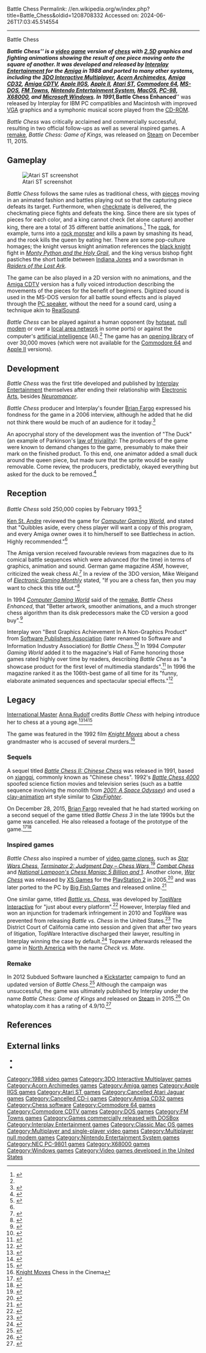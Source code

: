Battle Chess
Permalink: //en.wikipedia.org/w/index.php?title=Battle_Chess&oldid=1208708332
Accessed on: 2024-06-26T17:03:45.514554



------
Battle Chess
{{Short description|1988 video game}}
{{Infobox video game
| title = Battle Chess
| image = Battle Chess.png
| caption = Cover art showing the red queen killing a blue knight
| developer = [[Interplay Entertainment|Interplay Productions]]<br>[[Silicon & Synapse]] <small>(C64)</small><ref>{{cite web|url=http://pc.ign.com/articles/090/090953p1.html|title=A Decade of Blizzard|date=2001-02-01|website=IGN|accessdate=2008-07-07|quote=Commodore 64 Battle Chess, Windows Battle Chess, Amiga Battle Chess II, Amiga Lord of the Rings, and Windows Shanghai were some of our early projects.|archive-url=https://web.archive.org/web/20180908074555/http://www.ign.com/articles/2001/02/02/a-decade-of-blizzard|archive-date=2018-09-08|url-status=dead}}</ref>
| publisher = Interplay Productions  [[Data East]] (NES)
| designer = Michael Quarles<br>Jayesh J. Patel<br>Troy P. Worrell
| artist = Todd J. Camasta<br>Bruce Schlickbernd
| producer = [[Brian Fargo]]
| released = 1988–1994
| genre = [[Chess]]
| modes = [[Single-player]], [[Multiplayer video game|Multiplayer]]
| platforms = [[Amiga]], [[3DO Interactive Multiplayer|3DO]], [[Acorn Archimedes|Archimedes]], [[Amiga CD32|CD32]], [[Amiga CDTV|CDTV]], [[Apple IIGS]], [[Apple II]], [[Atari ST]], [[Commodore 64]], [[MS-DOS]], [[FM Towns]], [[NES]], [[Mac (computer)|Mac]], [[PC-98]], [[X68000]], [[Windows]]
}}

'''''Battle Chess''''' is a [[video game]] version of [[chess]] with [[2.5D]] graphics and fighting animations showing the result of one piece moving onto the square of another. It was developed and released by [[Interplay Entertainment]] for the [[Amiga]] in 1988 and ported to many other systems, including the [[3DO Interactive Multiplayer]], [[Acorn Archimedes]], [[Amiga CD32]], [[Amiga CDTV]], [[Apple IIGS]], [[Apple II]], [[Atari ST]], [[Commodore 64]], [[MS-DOS]], [[FM Towns]], [[Nintendo Entertainment System]], [[MacOS]], [[PC-98]], [[X68000]], and [[Microsoft Windows]]. In 1991, '''''Battle Chess Enhanced''''' was released by Interplay for IBM PC compatibles and Macintosh with improved [[VGA]] graphics and a symphonic musical score played from the [[CD-ROM]].

''Battle Chess'' was critically acclaimed and commercially successful, resulting in two official follow-ups as well as several inspired games. A [[Video game remake|remake]], ''Battle Chess: Game of Kings'', was released on [[Steam (service)|Steam]] on December 11, 2015.

== Gameplay ==
[[File:ST Battle Chess.png|thumb|left|Atari ST screenshot]]

''Battle Chess'' follows the same rules as traditional chess, with [[chess piece|piece]]s moving in an animated fashion and battles playing out so that the capturing piece defeats its target. Furthermore, when [[checkmate]] is delivered, the checkmating piece fights and defeats the king. Since there are six types of pieces for each color, and a king cannot check (let alone capture) another king, there are a total of 35 different battle animations.<ref name = "CGW">{{Cite news | date = Feb 1989 | last = St. Andre | first = Ken | authorlink = Ken St. Andre | magazine = [[Computer Gaming World]] | title =Low Blows and Other Winning Moves | issue = 56 | page = 27}}</ref> The [[Rook (chess)|rook]], for example, turns into a [[Golem|rock monster]] and kills a pawn by smashing its head, and the rook kills the queen by eating her. There are some pop-culture homages; the knight versus knight animation references the [[black knight]] fight in ''[[Monty Python and the Holy Grail]]'', and the king versus bishop fight pastiches the short battle between [[Indiana Jones (character)|Indiana Jones]] and a swordsman in ''[[Raiders of the Lost Ark]]''.

The game can be also played in a 2D version with no animations, and the [[Amiga CDTV]] version has a fully voiced introduction describing the movements of the pieces for the benefit of beginners. Digitized sound is used in the MS-DOS version for all battle sound effects and is played through the [[PC speaker]], without the need for a sound card, using a technique akin to [[RealSound]].

''Battle Chess'' can be played against a human opponent (by [[hotseat (multiplayer mode)|hotseat]], [[null modem]] or over a [[local area network]] in some ports) or against the computer's [[artificial intelligence]] (AI).<ref name="CGW"/> The game has an [[Chess opening book (computers)|opening library]] of over 30,000 moves (which were not available for the [[Commodore 64]] and [[Apple II]] versions). {{clear left}}

== Development ==
''Battle Chess'' was the first title developed and published by [[Interplay Entertainment]] themselves after ending their relationship with [[Electronic Arts]], besides ''[[Neuromancer (video game)|Neuromancer]]''.

''Battle Chess'' producer and Interplay's founder [[Brian Fargo]] expressed his fondness for the game in a 2006 interview, although he added that he did not think there would be much of an audience for it today.<ref>{{Cite web |url=http://www.firingsquad.com/news/newsarticle.asp?searchid=13641 |title=inXile Entertainment Update - News and Siteseeing<!-- Bot generated title --> |access-date=2007-11-29 |archive-url=https://web.archive.org/web/20070210164815/http://firingsquad.com/news/newsarticle.asp?searchid=13641 |archive-date=2007-02-10 |url-status=live }}</ref>

An apocryphal story of the development was the invention of "The Duck" (an example of Parkinson's [[law of triviality]]): The producers of the game were known to demand changes to the game, presumably to make their mark on the finished product. To this end, one animator added a small duck around the queen piece, but made sure that the sprite would be easily removable. Come review, the producers, predictably, okayed everything but asked for the duck to be removed.<ref>{{cite web|url=http://blog.codinghorror.com/new-programming-jargon/|title=New Programming Jargon|work=codinghorror.com|date=20 July 2012|access-date=2014-08-26|archive-url=https://web.archive.org/web/20150602072210/http://blog.codinghorror.com/new-programming-jargon/|archive-date=2015-06-02|url-status=live}}</ref>

== Reception ==
{{Video game reviews
<!-- Reviewers -->
| CVG = 84%<ref>Battle Chess review from Computer + Video Games 87 (Jan 1989) - Amiga Magazine Rack<!-- Bot generated title --></ref>
| Dragon = {{rating|3.5|5}}<ref name="Dragon144">{{cite journal|title=The Role of Computers|last1=Lesser|last2=Lesser|last3=Lesser|first1=Hartley|first2=Patricia|first3=Kirk|journal=Dragon|issue=144|date=April 1989|pages=60–68}}</ref> <br>  {{rating|5|5}} (CD)<ref name="Dragon192">{{cite journal|title=The Role of Computers|last1=Lesser|last2=Lesser|last3=Lesser|first1=Hartley|first2=Patricia|first3=Kirk|journal=Dragon|issue=192|date=April 1993|pages=57–63}}</ref>
| EGM = 6.2/10 (3DO)<ref name="EGM54"/>
<!-- Custom reviewers -->
| rev1 = ''[[Amiga User International]]''
| rev1Score = 9/10<ref>Battle Chess review from AUI Vol 2 No 12 (Dec 1988) - Amiga Magazine Rack<!-- Bot generated title --></ref>
| rev2 = ''[[Commodore User]]''
| rev2Score = 85%<ref>Battle Chess review from Commodore User (Nov 1988) - Amiga Magazine Rack<!-- Bot generated title --></ref>
| rev3 = ''[[ST/Amiga Format]]''
| rev3Score = 84%<ref>Battle Chess review from ST Amiga Format 6 (Dec 1988) - Amiga Magazine Rack<!-- Bot generated title --></ref>
}}

''Battle Chess'' sold 250,000 copies by February 1993.<ref name=cgwsales>{{cite magazine| author=Staff |title=Letters from Paradise |date=February 1993 |issue=103| magazine=[[Computer Gaming World]] | pages=154, 156}}</ref>

[[Ken St. Andre]] reviewed the game for ''[[Computer Gaming World]]'', and stated that "Quibbles aside, every chess player will want a copy of this program, and every Amiga owner owes it to him/herself to see Battlechess in action. Highly recommended."<ref name = "CGW"/>

The Amiga version received favourable reviews from magazines due to its comical battle sequences which were advanced (for the time) in terms of graphics, animation and sound. German game magazine ''ASM'', however, criticized the weak chess AI.<ref>{{cite web |url=http://www.kultboy.com/index.php?site=t&id=584 |title=DIE Kult Seite über die alten Spiele-Magazine und Retro-Games! |publisher=Kultboy.com |accessdate=2012-07-06 |archive-url=https://web.archive.org/web/20131206104108/http://www.kultboy.com/index.php?site=t&id=584 |archive-date=2013-12-06 |url-status=live }}</ref> In a review of the 3DO version, Mike Weigand of ''[[Electronic Gaming Monthly]]'' stated, "If you are a chess fan, then you may want to check this title out."<ref name="EGM54">{{cite magazine|title=Review Crew: Battle Chess|magazine=[[Electronic Gaming Monthly]]|issue=54|publisher=Sendai Publishing|date=January 1994|page=48}}</ref>

In 1994 ''[[Computer Gaming World]]'' said of the [[video game remake|remake]], ''Battle Chess Enhanced'', that "Better artwork, smoother animations, and a much stronger chess algorithm than its disk predecessors make the CD version a good buy".<ref name="cgw199404">{{Cite magazine
 |date         = April 1994
 |title        = Invasion Of The Data Stashers
 |url          = http://www.cgwmuseum.org/galleries/index.php?year=1994&pub=2&id=117
 |magazine     = Computer Gaming World
 |pages        = 20–42
 |access-date  = 2017-11-10
 |archive-url  = https://web.archive.org/web/20171111041726/http://www.cgwmuseum.org/galleries/index.php?year=1994&pub=2&id=117
 |archive-date = 2017-11-11
 |url-status     = live
}}</ref>

Interplay won "Best Graphics Achievement In A Non-Graphics Product" from [[Software Publishers Association]] (later renamed to Software and Information Industry Association) for ''Battle Chess''.<ref>{{cite web |url=http://www.mobygames.com/game/battle-chess/cover-art/gameCoverId,25753/ |title=Battle Chess - Cover Art |publisher=MobyGames |accessdate=2013-09-04 |archive-url=https://web.archive.org/web/20131202102243/http://www.mobygames.com/game/battle-chess/cover-art/gameCoverId,25753 |archive-date=2013-12-02 |url-status=live }}</ref> In 1994 ''Computer Gaming World'' added it to the magazine's Hall of Fame honoring those games rated highly over time by readers, describing ''Battle Chess'' as "a showcase product for the first level of multimedia standards".<ref name="cgw199404hof">{{Cite magazine
 |date         = April 1994
 |title        = Induction Ceremony!
 |department   = Computer Gaming World Hall of Fame
 |url          = http://www.cgwmuseum.org/galleries/index.php?year=1994&pub=2&id=117
 |magazine     = Computer Gaming World
 |page         = 181
 |access-date  = 2017-11-10
 |archive-url  = https://web.archive.org/web/20171111041726/http://www.cgwmuseum.org/galleries/index.php?year=1994&pub=2&id=117
 |archive-date = 2017-11-11
 |url-status     = live
}}</ref> In 1996 the magazine ranked it as the 106th-best game of all time for its "funny, elaborate animated sequences and spectacular special effects."<ref name="cgw199611best">{{cite magazine | url=http://www.cgwmuseum.org/galleries/index.php?year=1996&pub=2&id=148 | title=150 Best Games of All Time | magazine=Computer Gaming World | date=November 1996 | accessdate=25 March 2016 | pages=64–80 | archive-url=https://web.archive.org/web/20160408023915/http://cgwmuseum.org/galleries/index.php?year=1996&pub=2&id=148 | archive-date=2016-04-08 | url-status=live }}</ref>

== Legacy ==
[[FIDE_titles#International_Master_(IM)|International Master]] [[Anna Rudolf]] credits ''Battle Chess'' with helping introduce her to chess at a young age.<ref name="chess24-profile">{{cite web |title=Anna Rudolf |url=https://chess24.com/en/read/players/anna-rudolf |website=chess24 |access-date=24 February 2021 |archive-date=17 September 2018 |archive-url=https://web.archive.org/web/20180917183714/https://chess24.com/en/read/players/anna-rudolf |url-status=live }}</ref><ref name="2008-interview">{{cite web |last1=Sellier |first1=Frederic |title=I want to be a member of the Hungarian Olympics Chess Team |url=http://interviews.chessdom.com/anna-rudolf-cappelle-la-grande |website=Chessdom |access-date=23 February 2021 |date=7 February 2008 |archive-date=20 February 2021 |archive-url=https://web.archive.org/web/20210220214037/http://interviews.chessdom.com/anna-rudolf-cappelle-la-grande |url-status=live }}</ref><ref name=battle-chess>{{cite AV media |title=The Game that began my journey to Chess Pro |date=21 May 2020 |publisher=Anna Rudolf |url=https://www.youtube.com/watch?v=LRnruuozTFY  |archive-url=https://ghostarchive.org/varchive/youtube/20211221/LRnruuozTFY |archive-date=2021-12-21 |url-status=live|access-date=23 February 2021}}{{cbignore}}</ref>

The game was featured in the 1992 film ''[[Knight Moves (film)|Knight Moves]]'' about a chess grandmaster who is accused of several murders.<ref>[http://www.chess-in-the-cinema.de/showfilm.php?filmfile=9229.txt&pfad=9094 Knight Moves] {{Webarchive|url=https://web.archive.org/web/20110718211224/http://www.chess-in-the-cinema.de/showfilm.php?filmfile=9229.txt&pfad=9094 |date=2011-07-18 }} Chess in the Cinema</ref>

===Sequels===
A sequel titled ''[[Battle Chess II: Chinese Chess]]'' was released in 1991, based on [[xiangqi]], commonly known as "Chinese chess". 1992's ''[[Battle Chess 4000]]'' spoofed science fiction movies and television series (such as a battle sequence involving the monolith from ''[[2001: A Space Odyssey (film)|2001: A Space Odyssey]]'') and used a [[clay animation|clay-animation]] art style similar to ''[[ClayFighter (video game)|ClayFighter]]''.

On December 28, 2015, [[Brian Fargo]] revealed that he had started working on a second sequel of the game titled ''Battle Chess 3'' in the late 1990s but the game was cancelled. He also released a footage of the prototype of the game.<ref>{{cite magazine|url= http://www.pcgamer.com/brian-fargo-reveals-battle-chess-3-prototype-fight-video/|title= Brian Fargo reveals Battle Chess 3 prototype "fight" video|author= Andy Chalk|magazine= [[PC Gamer]]|date= December 28, 2015|accessdate= December 29, 2015|archive-url= https://web.archive.org/web/20160101115903/http://www.pcgamer.com/brian-fargo-reveals-battle-chess-3-prototype-fight-video/|archive-date= 2016-01-01|url-status= live}}</ref><ref>{{cite web|url= http://www.gamereactor.eu/news/371363/Brian+Fargo+reveals+Battle+Chess+3+prototype/|title= Brian Fargo reveals Battle Chess 3 prototype|author= Bengt Lemne|work= [[Gamereactor]]|date= December 29, 2015|accessdate= December 29, 2015|archive-url= https://web.archive.org/web/20160204135505/http://www.gamereactor.eu/news/371363/Brian+Fargo+reveals+Battle+Chess+3+prototype/|archive-date= 2016-02-04|url-status= live}}</ref>

===Inspired games===
''Battle Chess'' also inspired a number of [[video game clone]]s,{{r|cgw199404hof}} such as ''[[Star Wars Chess]]'', ''[[Terminator 2: Judgment Day – Chess Wars]]'',<ref name="kee199403">{{Cite magazine |last=Kee |first=Jay |date=March 1994 |title=Darth Vader vs. The Terminator |url=http://www.cgwmuseum.org/galleries/index.php?year=1994&pub=2&id=116 |magazine=Computer Gaming World |pages=90–94 |access-date=2017-11-10 |archive-url=https://web.archive.org/web/20171110115305/http://www.cgwmuseum.org/galleries/index.php?year=1994&pub=2&id=116 |archive-date=2017-11-10 |url-status=live }}</ref> ''[[Combat Chess]]'' and ''[[National Lampoon, Inc.#Other media|National Lampoon's Chess Maniac 5 Billion and 1]]''. Another clone, ''[[List of PlayStation 2 games (L–Z)|War Chess]]'' was released by [[XS Games]] for the [[PlayStation 2]] in 2005,<ref>{{cite web |url=http://www.gamefaqs.com/ps2/919610-war-chess/data |title=War Chess Release Information for PlayStation 2 |website=GameFAQs |date=2005-01-01 |accessdate=2013-09-04 |archive-url=https://web.archive.org/web/20131203032652/http://www.gamefaqs.com/ps2/919610-war-chess/data |archive-date=2013-12-03 |url-status=live }}</ref> and was later ported to the PC by [[Big Fish Games]] and released online.<ref>{{cite web |url=http://www.bigfishgames.com/download-games/1228/warchess/index.html |title=War Chess Game Download for PC |publisher=Big Fish Games |accessdate=2013-09-04 |archive-url=https://web.archive.org/web/20130920073918/http://www.bigfishgames.com/download-games/1228/warchess/index.html |archive-date=2013-09-20 |url-status=live }}</ref>

One similar game, titled ''[[Battle vs. Chess]]'', was developed by [[TopWare Interactive]] for "just about every platform".<ref>{{cite web |last=McElroy |first=Griffin |url=http://www.joystiq.com/2010/05/27/battle-vs-chess-coming-this-fall-to-just-about-every-platform/ |title=Battle vs. Chess coming this Fall to just about every platform |publisher=Joystiq |date=2010-05-27 |accessdate=2013-09-04 |archive-url=https://web.archive.org/web/20130616034228/http://www.joystiq.com/2010/05/27/battle-vs-chess-coming-this-fall-to-just-about-every-platform/ |archive-date=2013-06-16 |url-status=dead }}</ref> However, Interplay filed and won an injunction for trademark infringement in 2010 and TopWare was prevented from releasing ''Battle vs. Chess'' in the United States.<ref>{{cite web |url=http://news.bigdownload.com/2010/12/25/interplay-wins-injunction-against-topwares-battle-vs-chess-game/ |title=Interplay wins injunction against Topware's Battle vs Chess game |publisher=News.bigdownload.com |date=2010-12-25 |accessdate=2013-09-04 |archive-url=https://web.archive.org/web/20120307172757/http://news.bigdownload.com/2010/12/25/interplay-wins-injunction-against-topwares-battle-vs-chess-game/ |archive-date=2012-03-07 |url-status=live }}</ref>
The District Court of California came into session and given that after two years of litigation, TopWare Interactive discharged their lawyer, resulting in Interplay winning the case by default.<ref>{{cite web|url=http://www.brightsideofnews.com/news/2012/2/13/interplay-wins-over-topware-in-battle-vs-chess-affair.aspx |title=Interplay Wins over TopWare in "Battle vs. Chess" Affair - Bright Side Of News* |publisher=Brightsideofnews.com |date=2012-02-13 |accessdate=2013-09-04}}</ref> Topware afterwards released the game in [[North America]] with the name ''Check&nbsp;vs.&nbsp;Mate''.

===Remake===
In 2012 Subdued Software launched a [[Kickstarter]] campaign to fund an updated version of ''Battle Chess''.<ref>{{cite news |title='Battle Chess' looking to be reborn via Kickstarter |url=https://www.nbcnews.com/tech/tech-news/battle-chess-looking-be-reborn-kickstarter-flna758807 |access-date=8 May 2012 |work=NBC News |language=en}}</ref> Although the campaign was unsuccessful, the game was ultimately published by Interplay under the name ''Battle Chess: Game of Kings'' and released on [[Steam (service)|Steam]] in 2015.<ref>{{Cite web|url=https://gamefaqs.gamespot.com/games/franchise/778-battle-chess|title=Game Franchises - Battle Chess - GameFAQs|website=gamefaqs.gamespot.com|access-date=2020-01-14}}</ref> On whatoplay.com it has a rating of 4.9/10.<ref>{{cite news |title=Battle Chess: Game of Kings for PC Game Reviews |url=https://whatoplay.com/pc/battle-chess-game-of-kings/ |work=Whatoplay |language=en}}</ref>

== References ==
{{Reflist|colwidth=30em}}

==External links==
{{Commonscat|Battle Chess}}
*{{moby game|id=/battle-chess|name=''Battle Chess''}}
*{{Internet Archive game | battle_chess_1988 }}

{{Authority control}}

[[Category:1988 video games]]
[[Category:3DO Interactive Multiplayer games]]
[[Category:Acorn Archimedes games]]
[[Category:Amiga games]]
[[Category:Apple IIGS games]]
[[Category:Atari ST games]]
[[Category:Cancelled Atari Jaguar games]]
[[Category:Cancelled CD-i games]]
[[Category:Amiga CD32 games]]
[[Category:Chess software]]
[[Category:Commodore 64 games]]
[[Category:Commodore CDTV games]]
[[Category:DOS games]]
[[Category:FM Towns games]]
[[Category:Games commercially released with DOSBox]]
[[Category:Interplay Entertainment games]]
[[Category:Classic Mac OS games]]
[[Category:Multiplayer and single-player video games]]
[[Category:Multiplayer null modem games]]
[[Category:Nintendo Entertainment System games]]
[[Category:NEC PC-9801 games]]
[[Category:X68000 games]]
[[Category:Windows games]]
[[Category:Video games developed in the United States]]